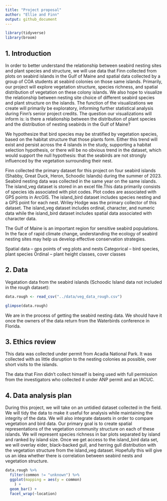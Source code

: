 ```yaml
---
title: "Project proposal"
author: "Ellie and Finn"
output: github_document
---
```


```r
library(tidyverse)
library(broom)
```

## 1. Introduction

In order to better understand the relationship between seabird nesting sites and plant species and structure, we will use data that Finn collected from plots on seabird islands in the Gulf of Maine and spatial data collected by a group of COA students at seabird colonies on those same islands. Primarily, our project will explore vegetation structure, species richness, and spatial distribution of vegetation on these colony islands. We also hope to visualize the relationship between nesting site choice of different seabird species and plant structure on the islands. The function of the visualizations we create will primarily be exploratory, informing further statistical analysis during Finn's senior project credits. The question our visualizations will inform is: is there a relationship between the distribution of plant species and the distribution of nesting seabirds in the Gulf of Maine?

We hypothesize that bird species may be stratified by vegetation species, based on the habitat structure that those plants form. Either this trend will exist and persist across the 4 islands in the study, supporting a habitat selection hypothesis, or there will be no obvious trend in the dataset, which would support the null hypothesis: that the seabirds are not strongly influenced by the vegetation surrounding their nest.

Finn collected the primary dataset for this project on four seabird islands (Shabby, Great Duck, Heron, Schoodic Islands) during the summer of 2023. Seabird nesting data was collected in the same year on the same islands. The island_veg dataset is stored in an excel file.This data primarily consists of species ids associated with plot codes. Plot codes are associated with GPS points in ArcGIS. The island_bird dataset includes species nesting and a GPS point for each nest. Wriley Hodge was the primary collector of this dataset. The island_veg dataset includes ordinal, character, and numeric data while the island_bird dataset includes spatial data associated with character data.

The Gulf of Maine is an important region for sensitive seabird populations. In the face of rapid climate change, understanding the ecology of seabird nesting sites may help us develop effective conservation strategies.

Spatial data – gps points of veg plots and nests
Categorical – bird species, plant species
Ordinal – plant height classes, cover classes

## 2. Data
Vegatation data from the seabird islands (Schoodic Island data not included in the rough dataset):
```r
data.rough <- read_csv("../data/veg_data_rough.csv")
```

```r
glimpse(data.rough)
```

 We are in the process of getting the seabird nesting data. We should have it once the owners of the data return from the Waterbirds conference in Florida.

## 3. Ethics review

This data was collected under permit from Acadia National Park. It was collected with as little disruption to the nesting colonies as possible, over short visits to the islands.

The data that Finn didn't collect himself is being used with full permission from the investigators who collected it under ANP permit and an IACUC.

## 4. Data analysis plan

During this project, we will take on an untidied dataset collected in the field. We will tidy the data to make it useful for analysis while maintaining the integrity of the data. We will also integrate datasets in order to compare vegetation and bird data. Our primary goal is to create spatial representations of the vegetation community structure on each of these islands. We will represent species richness in bar plots separated by island and ranked by island size. Once we get access to the island_bird data set, we will overlay eider, black-backed gull, and herring gull distribution with the vegetation structure from the island_veg dataset. Hopefully this will give us an idea whether there is correlation between seabird nests and vegetation structure.

```r
data.rough %>%
  filter(common != "unknown") %>%
  ggplot(mapping = aes(y = common)
    ) +
  geom_bar() +
  facet_wrap(~location)
```




